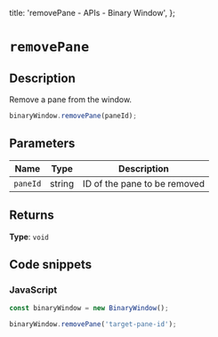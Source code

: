
  title: 'removePane - APIs - Binary Window',
};

# `removePane`

## Description

Remove a pane from the window.

```js
binaryWindow.removePane(paneId);
```

## Parameters

| Name     | Type   | Description                  |
| -------- | ------ | ---------------------------- |
| `paneId` | string | ID of the pane to be removed |

## Returns

**Type**: `void`

## Code snippets

### JavaScript

```js
const binaryWindow = new BinaryWindow();

binaryWindow.removePane('target-pane-id');
```
